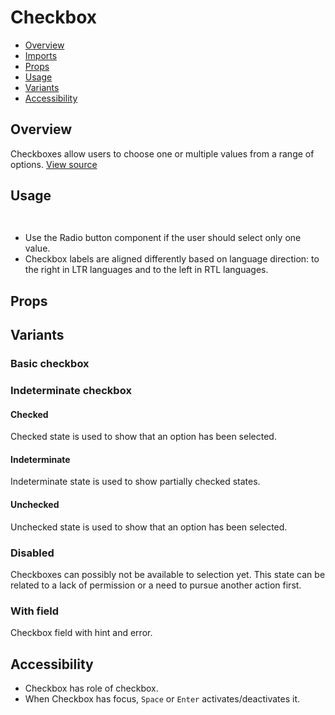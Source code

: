 

<Meta of={CheckboxStories} />

# Checkbox

- [Overview](#overview)
- [Imports](#imports)
- [Props](#props)
- [Usage](#usage)
- [Variants](#variants)
- [Accessibility](#accessibility)

## Overview

Checkboxes allow users to choose one or multiple values from a range of options.
[View source](https://github.com/strapi/design-system/tree/main/packages/strapi-design-system/src/Checkbox)

<Canvas of={CheckboxStories.Base} />

## Usage

```js
import { Checkbox } from '@strapi/design-system';
```

- Use the Radio button component if the user should select only one value.
- Checkbox labels are aligned differently based on language direction: to the right in LTR languages and to the left in RTL languages.

## Props

<ArgTypes of={Checkbox} />

## Variants

### Basic checkbox

<Canvas of={CheckboxStories.Base} />

### Indeterminate checkbox

<Canvas of={CheckboxStories.Indeterminate} />

#### Checked

Checked state is used to show that an option has been selected.

#### Indeterminate

Indeterminate state is used to show partially checked states.

#### Unchecked

Unchecked state is used to show that an option has been selected.

### Disabled

Checkboxes can possibly not be available to selection yet. This state can be related to a lack of permission or a need
to pursue another action first.

<Canvas of={CheckboxStories.Disabled} />

### With field

Checkbox field with hint and error.

<Canvas of={CheckboxStories.WithField} />

## Accessibility

- Checkbox has role of checkbox.
- When Checkbox has focus, `Space` or `Enter` activates/deactivates it.
